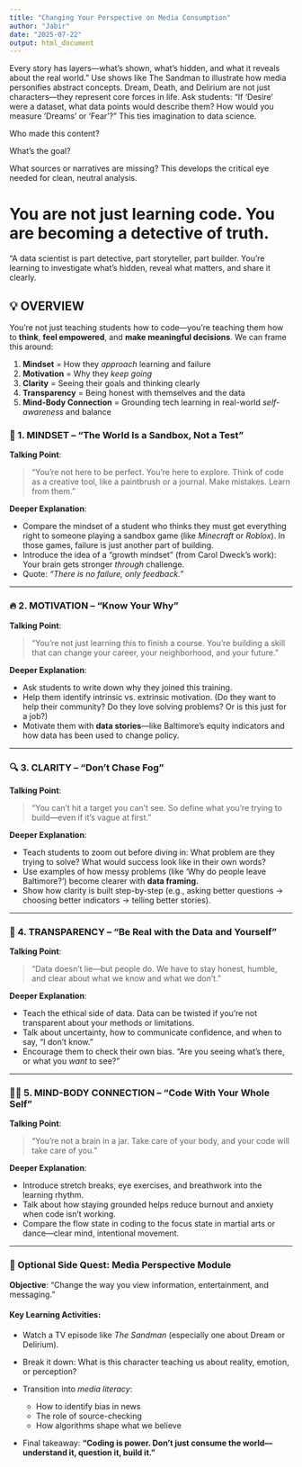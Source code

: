 ```yaml
---
title: "Changing Your Perspective on Media Consumption"
author: "Jabir"
date: "2025-07-22"
output: html_document
---
```


Every story has layers—what’s shown, what’s hidden, and what it reveals about the real world.”
Use shows like The Sandman to illustrate how media personifies abstract concepts. Dream, Death, and Delirium are not just characters—they represent core forces in life. Ask students: “If ‘Desire’ were a dataset, what data points would describe them? How would you measure ‘Dreams’ or ‘Fear’?” This ties imagination to data science.

Who made this content?

What’s the goal?

What sources or narratives are missing?
This develops the critical eye needed for clean, neutral analysis.

# You are not just learning code. You are becoming a detective of truth.

“A data scientist is part detective, part storyteller, part builder. You’re learning to investigate what’s hidden, reveal what matters, and share it clearly.

## 💡 OVERVIEW

You're not just teaching students how to code—you’re teaching them how to **think**, **feel empowered**, and **make meaningful decisions**. We can frame this around:

1. **Mindset** = How they *approach* learning and failure
2. **Motivation** = Why they *keep going*
3. **Clarity** = Seeing their goals and thinking clearly
4. **Transparency** = Being honest with themselves and the data
5. **Mind-Body Connection** = Grounding tech learning in real-world *self-awareness* and balance


### 🧠 1. MINDSET – "The World Is a Sandbox, Not a Test"

**Talking Point**:

> “You’re not here to be perfect. You’re here to explore. Think of code as a creative tool, like a paintbrush or a journal. Make mistakes. Learn from them.”

**Deeper Explanation**:

* Compare the mindset of a student who thinks they must get everything right to someone playing a sandbox game (like *Minecraft* or *Roblox*). In those games, failure is just another part of building.
* Introduce the idea of a “growth mindset” (from Carol Dweck’s work): Your brain gets stronger *through* challenge.
* Quote: *"There is no failure, only feedback."*

---

### 🔥 2. MOTIVATION – "Know Your Why"

**Talking Point**:

> “You’re not just learning this to finish a course. You’re building a skill that can change your career, your neighborhood, and your future.”

**Deeper Explanation**:

* Ask students to write down why they joined this training.
* Help them identify intrinsic vs. extrinsic motivation. (Do they want to help their community? Do they love solving problems? Or is this just for a job?)
* Motivate them with **data stories**—like Baltimore’s equity indicators and how data has been used to change policy.

---

### 🔍 3. CLARITY – "Don’t Chase Fog"

**Talking Point**:

> “You can’t hit a target you can’t see. So define what you’re trying to build—even if it’s vague at first.”

**Deeper Explanation**:

* Teach students to zoom out before diving in: What problem are they trying to solve? What would success look like in their own words?
* Use examples of how messy problems (like ‘Why do people leave Baltimore?’) become clearer with **data framing.**
* Show how clarity is built step-by-step (e.g., asking better questions → choosing better indicators → telling better stories).

---

### 💬 4. TRANSPARENCY – "Be Real with the Data and Yourself"

**Talking Point**:

> “Data doesn't lie—but people do. We have to stay honest, humble, and clear about what we know and what we don't.”

**Deeper Explanation**:

* Teach the ethical side of data. Data can be twisted if you're not transparent about your methods or limitations.
* Talk about uncertainty, how to communicate confidence, and when to say, “I don’t know.”
* Encourage them to check their own bias. “Are you seeing what’s there, or what you *want* to see?”

---

### 🧘🏾 5. MIND-BODY CONNECTION – "Code With Your Whole Self"

**Talking Point**:

> “You’re not a brain in a jar. Take care of your body, and your code will take care of you.”

**Deeper Explanation**:

* Introduce stretch breaks, eye exercises, and breathwork into the learning rhythm.
* Talk about how staying grounded helps reduce burnout and anxiety when code isn’t working.
* Compare the flow state in coding to the focus state in martial arts or dance—clear mind, intentional movement.

---

### 🌟 Optional Side Quest: Media Perspective Module

**Objective**: “Change the way you view information, entertainment, and messaging.”

#### Key Learning Activities:

* Watch a TV episode like *The Sandman* (especially one about Dream or Delirium).
* Break it down: What is this character teaching us about reality, emotion, or perception?
* Transition into *media literacy*:

  * How to identify bias in news
  * The role of source-checking
  * How algorithms shape what we believe
* Final takeaway: **“Coding is power. Don’t just consume the world—understand it, question it, build it.”**
